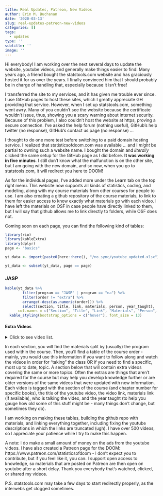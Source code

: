 ```yaml
---
title: Real Updates, Patreon, New Videos
author: Erin M. Buchanan
date: '2020-03-13'
slug: real-updates-patreon-new-videos
categories: []
tags:
  - updates
type: ''
subtitle: ''
image: ''
---
```


Hi everybody! I am working over the next several days to update the website, youtube videos, and generally make things easier to find. Many years ago, a friend bought the statstools.com website and has graciously hosted it for us over the years. I finally convinced him that I should probably be in charge of handling that, especially because it isn't free! 

I transferred the site to my services, and it has given me trouble ever since. I use GitHub pages to host these sites, which I greatly appreciate GH providing that service. However, when I set up statstools.com, something went awry. Many of you couldn't see the website because the certificate wouldn't issue, thus, showing you a scary warning about internet security. Because of this problem, I also couldn't host the website at https, proving a secure connection. I've asked the help forum (nothing useful), GitHub's help twitter (no response), GitHub's contact us page (no response) ... 

I thought to do one more test before switching to a paid domain hosting service. I realized that statisticsofdoom.com was available ... and I *might* be partial to owning such a website name. I bought the domain and *literally* clicked the same setup for the GitHub page as I did before. **It was working in five minutes**. I still don't know what the malfunction is on the other site, but I am going with the new domain, and so now, when you go to statstools.com, it will redirect you here to DOOM!

As for the individual pages, I've added more under the Learn tab on the top right menu. This website now supports all kinds of statistics, coding, and modeling, along with my course materials from other courses for people to use. I am also creating a github repository of the course materials, to link to them for easier access to know exactly what materials go with each video. I have left the materials on OSF in case people have directly linked to them, but I will say that github allows me to link directly to folders, while OSF does not.

Coming soon on each page, you can find the following kind of tables:

```r
library(rio)
library(kableExtra)
library(dplyr)
page <- "basics"

yt_data <- import(paste0(here::here(), "/no_sync/youtube_updated.xlsx"))

yt_data <- subset(yt_data, page == page)
```

### JASP

```r
kable(yt_data %>% 
        filter(program == "JASP" | program == "na") %>% 
        filter(order != "extra") %>% 
        arrange(-desc(as.numeric(order))) %>%
        select(section, title, link, materials, person, year_taught),
      col.names = c("Section", "Title", "Link", "Materials", "Person", "Year Taught")) %>% 
  kable_styling(bootstrap_options = c("hover"), font_size = 13)
```

#### Extra Videos

<details>

  <summary>
  Click to see video list.
  </summary>

```r
kable(yt_data %>% 
        filter(program == "JASP" | program == "na") %>% 
        filter(order == "extra") %>% 
        arrange(desc(section)) %>% 
        select(section, title, link, materials, person, year_taught),
      col.names = c("Section", "Title", "Link", "Materials", "Person", "Year Taught")) %>% 
  kable_styling(bootstrap_options = c("hover"), font_size = 13)
```

</details>

In each section, you will find the materials split by (usually) the program used within the course. Then, you'll find a table of the course order - mainly, you would use this information if you want to follow along and watch the videos in order for "taking" the class OR if you need to find a specific, most up to date, topic. A section below that will contain extra videos covering the same or more topics. Often the extras are things that aren't required for the course but may help you develop knowledge further or are older versions of the same videos that were updated with new information. Each video is tagged with the section of the course (and chapter number for specific books), the title of the youtube video, the video link, materials link (if available), who is talking the video, and the year taught (to help you gauge how old some of this stuff might be - many things don't change, but sometimes they do). 

I am working on making these tables, building the github repo with materials, and linking everything together, including fixing the youtube descriptions in which the links are truncated (ugh). I have over 500 videos, so I appreciate your patience while I try to make this happen. 

A note: I do make a small amount of money on the ads from the youtube videos. I have also created a Patreon page for the DOOM: https://www.patreon.com/statisticsofdoom - I don't expect you to contribute, but if you feel like it, you can. I support open access to knowledge, so materials that are posted on Patreon are then open on youtube after a short delay. Thank you everybody that's watched, clicked, or shared my videos. 

P.S. statstools.com may take a few days to start redirectly properly, as the interwebs get clogged sometimes. 

